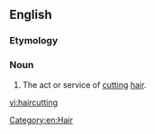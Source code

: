 ==English==

===Etymology===
{{compound|hair|cutting|lang=en}}

===Noun===
{{en-noun}}

# The act or service of [[cutting]] [[hair]].

[[Category:en:Hair]]

[[vi:haircutting]]